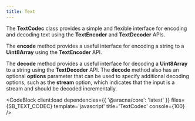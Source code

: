 ```yaml
---
title: Text
---
```



The **TextCodec** class provides a simple and flexible interface for encoding and decoding text using the **TextEncoder** and **TextDecoder** APIs.

The **encode** method provides a useful interface for encoding a string to a **Uint8Array** using the **TextEncoder** API.

The **decode** method provides a useful interface for decoding a **Uint8Array** to a string using the **TextDecoder** API. The **decode** method also has an optional **options** parameter that can be used to specify additional decoding options, such as the **stream** option, which indicates that the input is a stream and should be decoded incrementally.

<CodeBlock client:load dependencies={{ '@aracna/core': 'latest' }} files={SB_TEXT_CODEC} template='javascript' title='TextCodec' console={100} />
